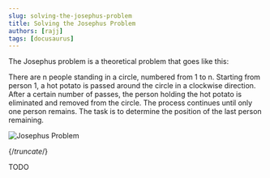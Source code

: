 ```yaml
---
slug: solving-the-josephus-problem
title: Solving the Josephus Problem
authors: [rajj]
tags: [docusaurus]
---
```


The Josephus problem is a theoretical problem that goes like this:

There are n people standing in a circle, numbered from 1 to n. 
Starting from person 1, a hot potato is passed around the circle in a clockwise direction. 
After a certain number of passes, the person holding the hot potato is eliminated and removed from the circle. 
The process continues until only one person remains. 
The task is to determine the position of the last person remaining.

![Josephus Problem](./jose_animation.gif)

{/*truncate*/}

TODO 

